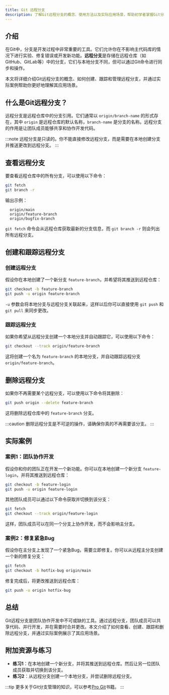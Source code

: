 ```yaml
---
title: Git 远程分支
description: 了解Git远程分支的概念、使用方法以及实际应用场景，帮助初学者掌握Git分支管理的核心技能。
---
```


## 介绍

在Git中，分支是开发过程中非常重要的工具。它们允许你在不影响主代码库的情况下进行实验、修复错误或开发新功能。**远程分支**是存储在远程仓库（如GitHub、GitLab等）中的分支，它们与本地分支不同，但可以通过Git命令进行同步和操作。

本文将详细介绍Git远程分支的概念、如何创建、跟踪和管理远程分支，并通过实际案例帮助你更好地理解其应用场景。

## 什么是Git远程分支？

远程分支是远程仓库中的分支引用。它们通常以 `origin/branch-name` 的形式存在，其中 `origin` 是远程仓库的默认名称，`branch-name` 是分支的名称。远程分支的作用是让团队成员能够共享和协作开发代码。

:::note
远程分支是只读的。你不能直接修改远程分支，而是需要在本地创建分支并推送更改到远程分支。
:::

## 查看远程分支

要查看远程仓库中的所有分支，可以使用以下命令：

```bash
git fetch
git branch -r
```

输出示例：

```
  origin/main
  origin/feature-branch
  origin/bugfix-branch
```

`git fetch` 命令会从远程仓库获取最新的分支信息，而 `git branch -r` 则会列出所有远程分支。

## 创建和跟踪远程分支

### 创建远程分支

假设你在本地创建了一个新分支 `feature-branch`，并希望将其推送到远程仓库：

```bash
git checkout -b feature-branch
git push -u origin feature-branch
```

`-u` 参数会将本地分支与远程分支关联起来，这样以后你可以直接使用 `git push` 和 `git pull` 来同步更改。

### 跟踪远程分支

如果你希望从远程分支创建一个本地分支并自动跟踪它，可以使用以下命令：

```bash
git checkout --track origin/feature-branch
```

这将创建一个名为 `feature-branch` 的本地分支，并自动跟踪远程分支 `origin/feature-branch`。

## 删除远程分支

如果你不再需要某个远程分支，可以使用以下命令将其删除：

```bash
git push origin --delete feature-branch
```

这将删除远程仓库中的 `feature-branch` 分支。

:::caution
删除远程分支是不可逆的操作，请确保你真的不再需要该分支。
:::

## 实际案例

### 案例1：团队协作开发

假设你和你的团队正在开发一个新功能。你可以在本地创建一个新分支 `feature-login`，并将其推送到远程仓库：

```bash
git checkout -b feature-login
git push -u origin feature-login
```

其他团队成员可以通过以下命令获取并切换到该分支：

```bash
git fetch
git checkout --track origin/feature-login
```

这样，团队成员可以在同一个分支上协作开发，而不会影响主分支。

### 案例2：修复紧急Bug

假设你在主分支上发现了一个紧急Bug，需要立即修复。你可以从远程主分支创建一个新的修复分支：

```bash
git fetch
git checkout -b hotfix-bug origin/main
```

修复完成后，将更改推送到远程仓库：

```bash
git push -u origin hotfix-bug
```

## 总结

Git远程分支是团队协作开发中不可或缺的工具。通过远程分支，团队成员可以共享代码、并行开发，并在需要时合并更改。本文介绍了如何查看、创建、跟踪和删除远程分支，并通过实际案例展示了其应用场景。

## 附加资源与练习

- **练习1**：在本地创建一个新分支，并将其推送到远程仓库。然后让另一位团队成员获取并切换到该分支。
- **练习2**：从远程分支创建一个本地分支，并尝试删除远程分支。

:::tip
更多关于Git分支管理的知识，可以参考[Pro Git](https://git-scm.com/book/en/v2)书籍。
:::